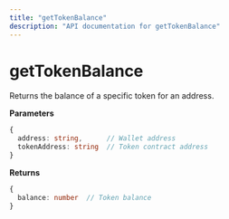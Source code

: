 ```yaml
---
title: "getTokenBalance"
description: "API documentation for getTokenBalance"
---
```


# getTokenBalance

Returns the balance of a specific token for an address.

**Parameters**
```typescript
{
  address: string,      // Wallet address
  tokenAddress: string  // Token contract address
}
```

**Returns**
```typescript
{
  balance: number  // Token balance
}
```


